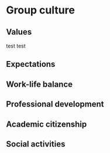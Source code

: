 # Group culture

## Values

test test

## Expectations


## Work-life balance


## Professional development


## Academic citizenship


## Social activities
